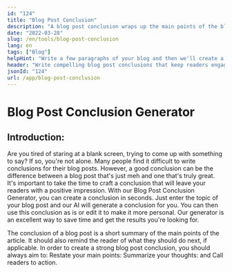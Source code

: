 ```yaml
---
id: "124"
title: "Blog Post Conclusion"
description: "A blog post conclusion wraps up the main points of the blog post and provides a brief summary of what the reader has learned."
date: "2022-03-28"
slug: /en/tools/blog-post-conclusion
lang: en
tags: ["Blog"]
helpHint: "Write a few paragraphs of your blog and then we'll create a conclusion of the blog post based on that."
header: "Write compelling blog post conclusions that keep readers engaged."
jsonId: "124"
url: /app/blog-post-conclusion
---
```


# Blog Post Conclusion Generator

## Introduction:

Are you tired of staring at a blank screen, trying to come up with something to say? If so, you're not alone. Many people find it difficult to write conclusions for their blog posts. However, a good conclusion can be the difference between a blog post that's just meh and one that's truly great. It's important to take the time to craft a conclusion that will leave your readers with a positive impression. With our Blog Post Conclusion Generator, you can create a conclusion in seconds. Just enter the topic of your blog post and our AI will generate a conclusion for you. You can then use this conclusion as is or edit it to make it more personal. Our generator is an excellent way to save time and get the results you're looking for.

The conclusion of a blog post is a short summary of the main points of the article. It should also remind the reader of what they should do next, if applicable. In order to create a strong blog post conclusion, you should always aim to:
Restate your main points: Summarize your thoughts: and Call readers to action.
